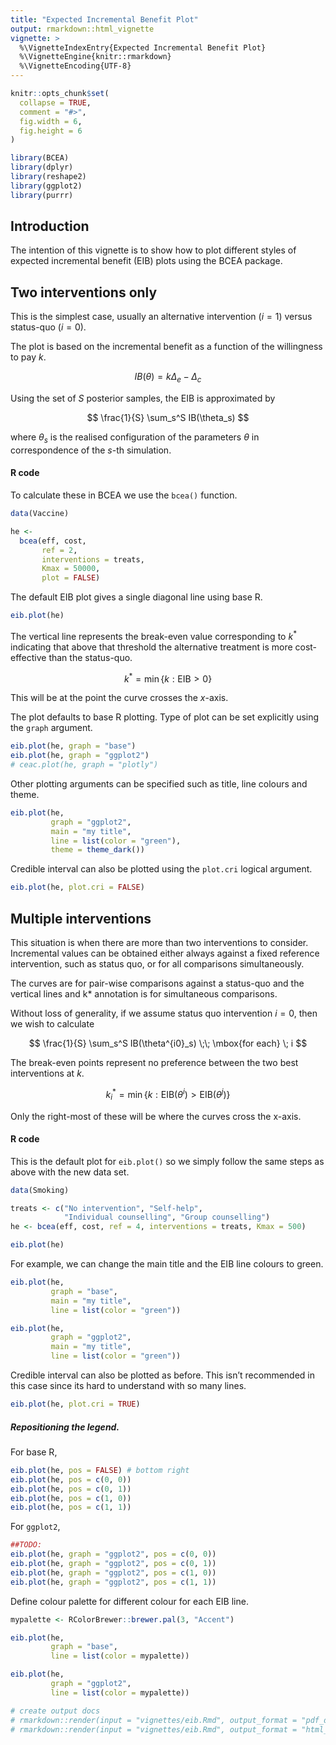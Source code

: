 ---
title: "Expected Incremental Benefit Plot"
output: rmarkdown::html_vignette
vignette: >
  %\VignetteIndexEntry{Expected Incremental Benefit Plot}
  %\VignetteEngine{knitr::rmarkdown}
  %\VignetteEncoding{UTF-8}
---

```{r, include = FALSE}
knitr::opts_chunk$set(
  collapse = TRUE,
  comment = "#>",
  fig.width = 6,
  fig.height = 6
)
```

```{r setup, results='hide', message=FALSE, warning=FALSE, echo=FALSE}
library(BCEA)
library(dplyr)
library(reshape2)
library(ggplot2)
library(purrr)
```


## Introduction

The intention of this vignette is to show how to plot different styles of expected incremental benefit (EIB) plots using the BCEA package.

## Two interventions only

This is the simplest case, usually an alternative intervention ($i=1$) versus status-quo ($i=0$).

The plot is based on the incremental benefit as a function of the willingness to pay $k$.

$$
IB(\theta) = k \Delta_e - \Delta_c
$$

Using the set of $S$ posterior samples, the EIB is approximated by

$$
\frac{1}{S} \sum_s^S IB(\theta_s)
$$

where $\theta_s$ is the realised configuration of the parameters $\theta$ in correspondence of the $s$-th simulation.


#### R code

To calculate these in BCEA we use the `bcea()` function.

```{r}
data(Vaccine)

he <-
  bcea(eff, cost,                  
       ref = 2,                
       interventions = treats, 
       Kmax = 50000,
       plot = FALSE)
```

The default EIB plot gives a single diagonal line using base R.

```{r}
eib.plot(he)
```

The vertical line represents the break-even value corresponding to $k^*$ indicating that above that threshold the alternative treatment is more cost-effective than the status-quo.

$$
k^* = \min\{ k : \mbox{EIB} > 0 \}
$$

This will be at the point the curve crosses the _x_-axis.

The plot defaults to base R plotting. Type of plot can be set explicitly using the `graph` argument.

```{r}
eib.plot(he, graph = "base")
eib.plot(he, graph = "ggplot2")
# ceac.plot(he, graph = "plotly")
```

Other plotting arguments can be specified such as title, line colours and theme.

```{r}
eib.plot(he,
         graph = "ggplot2",
         main = "my title",
         line = list(color = "green"),
         theme = theme_dark())
```

Credible interval can also be plotted using the `plot.cri` logical argument.

```{r}
eib.plot(he, plot.cri = FALSE)
```


## Multiple interventions

This situation is when there are more than two interventions to consider.
Incremental values can be obtained either always against a fixed reference intervention, such as status quo, or for all comparisons simultaneously.

The curves are for pair-wise comparisons against a status-quo and the vertical lines and k* annotation is for simultaneous comparisons.

Without loss of generality, if we assume status quo intervention $i=0$, then we wish to calculate

$$
\frac{1}{S} \sum_s^S IB(\theta^{i0}_s) \;\; \mbox{for each} \; i
$$

The break-even points represent no preference between the two best interventions at $k$.

$$
k^*_i = \min\{ k : \mbox{EIB}(\theta^i) > \mbox{EIB}(\theta^j) \}
$$

Only the right-most of these will be where the curves cross the x-axis.

#### R code

This is the default plot for `eib.plot()` so we simply follow the same steps as above with the new data set.

```{r}
data(Smoking)

treats <- c("No intervention", "Self-help",
            "Individual counselling", "Group counselling")
he <- bcea(eff, cost, ref = 4, interventions = treats, Kmax = 500)

eib.plot(he)
```

For example, we can change the main title and the EIB line colours to green.

```{r}
eib.plot(he,
         graph = "base",
         main = "my title",
         line = list(color = "green"))
```

```{r}
eib.plot(he,
         graph = "ggplot2",
         main = "my title",
         line = list(color = "green"))
```

Credible interval can also be plotted as before. This isn't recommended in this case since its hard to understand with so many lines.

```{r}
eib.plot(he, plot.cri = TRUE)
```

##### Repositioning the legend.

For base R,

```{r}
eib.plot(he, pos = FALSE) # bottom right
eib.plot(he, pos = c(0, 0))
eib.plot(he, pos = c(0, 1))
eib.plot(he, pos = c(1, 0))
eib.plot(he, pos = c(1, 1))
```

For `ggplot2`,

```{r}
##TODO:
eib.plot(he, graph = "ggplot2", pos = c(0, 0))
eib.plot(he, graph = "ggplot2", pos = c(0, 1))
eib.plot(he, graph = "ggplot2", pos = c(1, 0))
eib.plot(he, graph = "ggplot2", pos = c(1, 1))
```

Define colour palette for different colour for each EIB line.

```{r}
mypalette <- RColorBrewer::brewer.pal(3, "Accent")

eib.plot(he,
         graph = "base",
         line = list(color = mypalette))

eib.plot(he,
         graph = "ggplot2",
         line = list(color = mypalette))
```

```{r echo=FALSE}
# create output docs
# rmarkdown::render(input = "vignettes/eib.Rmd", output_format = "pdf_document", output_dir = "vignettes")
# rmarkdown::render(input = "vignettes/eib.Rmd", output_format = "html_document", output_dir = "vignettes")
```
